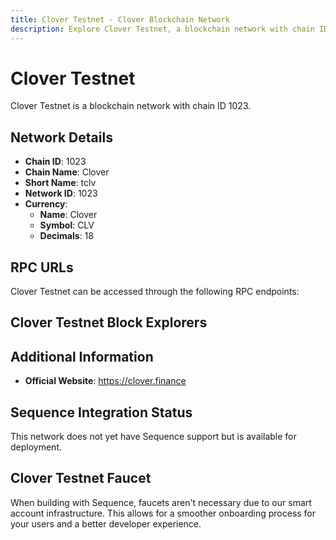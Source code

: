 ```yaml
--- 
title: Clover Testnet - Clover Blockchain Network
description: Explore Clover Testnet, a blockchain network with chain ID 1023. Learn about its native currency, Clover, and how to interact with the network.
---
```


# Clover Testnet

Clover Testnet is a blockchain network with chain ID 1023.

## Network Details

- **Chain ID**: 1023
- **Chain Name**: Clover
- **Short Name**: tclv
- **Network ID**: 1023
- **Currency**: 
  - **Name**: Clover
  - **Symbol**: CLV
  - **Decimals**: 18

## RPC URLs

Clover Testnet can be accessed through the following RPC endpoints:



## Clover Testnet Block Explorers



## Additional Information

- **Official Website**: https://clover.finance

## Sequence Integration Status

This network does not yet have Sequence support but is available for deployment.

## Clover Testnet Faucet

When building with Sequence, faucets aren't necessary due to our smart account infrastructure. This allows for a smoother onboarding process for your users and a better developer experience.
